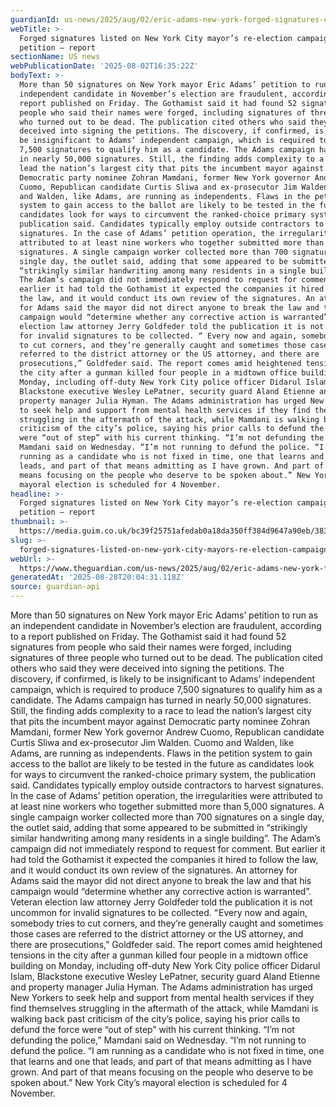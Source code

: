 ```yaml
---
guardianId: us-news/2025/aug/02/eric-adams-new-york-forged-signatures-campaign-petition
webTitle: >-
  Forged signatures listed on New York City mayor’s re-election campaign
  petition – report
sectionName: US news
webPublicationDate: '2025-08-02T16:35:22Z'
bodyText: >-
  More than 50 signatures on New York mayor Eric Adams’ petition to run as an
  independent candidate in November’s election are fraudulent, according to a
  report published on Friday. The Gothamist said it had found 52 signatures from
  people who said their names were forged, including signatures of three people
  who turned out to be dead. The publication cited others who said they were
  deceived into signing the petitions. The discovery, if confirmed, is likely to
  be insignificant to Adams’ independent campaign, which is required to produce
  7,500 signatures to qualify him as a candidate. The Adams campaign has turned
  in nearly 50,000 signatures. Still, the finding adds complexity to a race to
  lead the nation’s largest city that pits the incumbent mayor against
  Democratic party nominee Zohran Mamdani, former New York governor Andrew
  Cuomo, Republican candidate Curtis Sliwa and ex-prosecutor Jim Walden. Cuomo
  and Walden, like Adams, are running as independents. Flaws in the petition
  system to gain access to the ballot are likely to be tested in the future as
  candidates look for ways to circumvent the ranked-choice primary system, the
  publication said. Candidates typically employ outside contractors to harvest
  signatures. In the case of Adams’ petition operation, the irregularities were
  attributed to at least nine workers who together submitted more than 5,000
  signatures. A single campaign worker collected more than 700 signatures on a
  single day, the outlet said, adding that some appeared to be submitted in
  “strikingly similar handwriting among many residents in a single building”.
  The Adam’s campaign did not immediately respond to request for comment. But
  earlier it had told the Gothamist it expected the companies it hired to follow
  the law, and it would conduct its own review of the signatures. An attorney
  for Adams said the mayor did not direct anyone to break the law and that his
  campaign would “determine whether any corrective action is warranted”. Veteran
  election law attorney Jerry Goldfeder told the publication it is not uncommon
  for invalid signatures to be collected. “ Every now and again, somebody tries
  to cut corners, and they’re generally caught and sometimes those cases are
  referred to the district attorney or the US attorney, and there are
  prosecutions,” Goldfeder said. The report comes amid heightened tensions in
  the city after a gunman killed four people in a midtown office building on
  Monday, including off-duty New York City police officer Didarul Islam,
  Blackstone executive Wesley LePatner, security guard Aland Etienne and
  property manager Julia Hyman. The Adams administration has urged New Yorkers
  to seek help and support from mental health services if they find themselves
  struggling in the aftermath of the attack, while Mamdani is walking back past
  criticism of the city’s police, saying his prior calls to defund the force
  were “out of step” with his current thinking. “I’m not defunding the police,”
  Mamdani said on Wednesday. “I’m not running to defund the police. “I am
  running as a candidate who is not fixed in time, one that learns and one that
  leads, and part of that means admitting as I have grown. And part of that
  means focusing on the people who deserve to be spoken about.” New York City’s
  mayoral election is scheduled for 4 November.
headline: >-
  Forged signatures listed on New York City mayor’s re-election campaign
  petition – report
thumbnail: >-
  https://media.guim.co.uk/bc39f25751afedab0a18da350ff384d9647a90eb/383_0_4000_3201/500.jpg
slug: >-
  forged-signatures-listed-on-new-york-city-mayors-re-election-campaign-petition-report
webUrl: >-
  https://www.theguardian.com/us-news/2025/aug/02/eric-adams-new-york-forged-signatures-campaign-petition
generatedAt: '2025-08-28T20:04:31.118Z'
source: guardian-api
---
```

More than 50 signatures on New York mayor Eric Adams’ petition to run as an independent candidate in November’s election are fraudulent, according to a report published on Friday. The Gothamist said it had found 52 signatures from people who said their names were forged, including signatures of three people who turned out to be dead. The publication cited others who said they were deceived into signing the petitions. The discovery, if confirmed, is likely to be insignificant to Adams’ independent campaign, which is required to produce 7,500 signatures to qualify him as a candidate. The Adams campaign has turned in nearly 50,000 signatures. Still, the finding adds complexity to a race to lead the nation’s largest city that pits the incumbent mayor against Democratic party nominee Zohran Mamdani, former New York governor Andrew Cuomo, Republican candidate Curtis Sliwa and ex-prosecutor Jim Walden. Cuomo and Walden, like Adams, are running as independents. Flaws in the petition system to gain access to the ballot are likely to be tested in the future as candidates look for ways to circumvent the ranked-choice primary system, the publication said. Candidates typically employ outside contractors to harvest signatures. In the case of Adams’ petition operation, the irregularities were attributed to at least nine workers who together submitted more than 5,000 signatures. A single campaign worker collected more than 700 signatures on a single day, the outlet said, adding that some appeared to be submitted in “strikingly similar handwriting among many residents in a single building”. The Adam’s campaign did not immediately respond to request for comment. But earlier it had told the Gothamist it expected the companies it hired to follow the law, and it would conduct its own review of the signatures. An attorney for Adams said the mayor did not direct anyone to break the law and that his campaign would “determine whether any corrective action is warranted”. Veteran election law attorney Jerry Goldfeder told the publication it is not uncommon for invalid signatures to be collected. “ Every now and again, somebody tries to cut corners, and they’re generally caught and sometimes those cases are referred to the district attorney or the US attorney, and there are prosecutions,” Goldfeder said. The report comes amid heightened tensions in the city after a gunman killed four people in a midtown office building on Monday, including off-duty New York City police officer Didarul Islam, Blackstone executive Wesley LePatner, security guard Aland Etienne and property manager Julia Hyman. The Adams administration has urged New Yorkers to seek help and support from mental health services if they find themselves struggling in the aftermath of the attack, while Mamdani is walking back past criticism of the city’s police, saying his prior calls to defund the force were “out of step” with his current thinking. “I’m not defunding the police,” Mamdani said on Wednesday. “I’m not running to defund the police. “I am running as a candidate who is not fixed in time, one that learns and one that leads, and part of that means admitting as I have grown. And part of that means focusing on the people who deserve to be spoken about.” New York City’s mayoral election is scheduled for 4 November.
